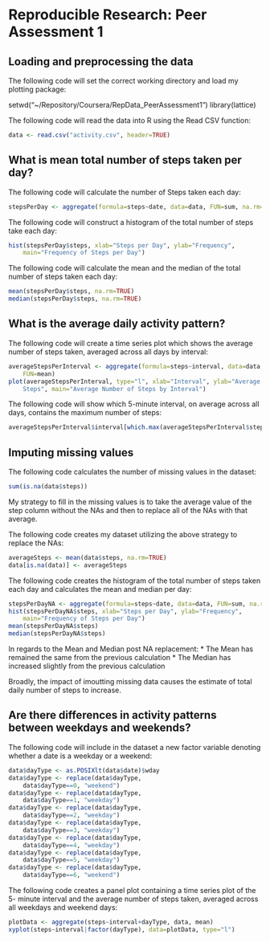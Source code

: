 # Reproducible Research: Peer Assessment 1



## Loading and preprocessing the data

The following code will set the correct working directory and load my plotting 
package:

setwd("~/Repository/Coursera/RepData_PeerAssessment1")
library(lattice)

The following code will read the data into R using the Read CSV function:

```r
data <- read.csv("activity.csv", header=TRUE)
```

## What is mean total number of steps taken per day?

The following code will calculate the number of Steps taken each day:

```r
stepsPerDay <- aggregate(formula=steps~date, data=data, FUN=sum, na.rm=TRUE)
```

The following code will construct a histogram of the total number of steps take
each day:

```r
hist(stepsPerDay$steps, xlab="Steps per Day", ylab="Frequency", 
    main="Frequency of Steps per Day")
```

The following code will calculate the mean and the median of the total number 
of steps taken each day:

```r
mean(stepsPerDay$steps, na.rm=TRUE)
median(stepsPerDay$steps, na.rm=TRUE)
```

## What is the average daily activity pattern?

The following code will create a time series plot which shows the average 
number of steps taken, averaged across all days by interval:

```r
averageStepsPerInterval <- aggregate(formula=steps~interval, data=data, 
    FUN=mean)
plot(averageStepsPerInterval, type="l", xlab="Interval", ylab="Average Daily
    Steps", main="Average Number of Steps by Interval")
```

The following code will show which 5-minute interval, on average across all 
days, contains the maximum number of steps:

```r
averageStepsPerInterval$interval[which.max(averageStepsPerInterval$steps)]
```

## Imputing missing values

The following code calculates the number of missing values in the dataset:

```r
sum(is.na(data$steps))
```

My strategy to fill in the missing values is to take the average value of the 
step column without the NAs and then to replace all of the NAs with that 
average.

The following code creates my dataset utilizing the above strategy to replace 
the NAs:

```r
averageSteps <- mean(data$steps, na.rm=TRUE)
data[is.na(data)] <- averageSteps
```

The following code creates the histogram of the total number of steps taken 
each day and calculates the mean and median per day:

```r
stepsPerDayNA <- aggregate(formula=steps~date, data=data, FUN=sum, na.rm=TRUE)
hist(stepsPerDayNA$steps, xlab="Steps per Day", ylab="Frequency", 
    main="Frequency of Steps per Day")
mean(stepsPerDayNA$steps)
median(stepsPerDayNA$steps)
```

In regards to the Mean and Median post NA replacement:
* The Mean has remained the same from the previous calculation
* The Median has increased slightly from the previous calculation

Broadly, the impact of imoutting missing data causes the estimate of total 
daily number of steps to increase.

## Are there differences in activity patterns between weekdays and weekends?

The following code will include in the dataset a new factor variable denoting whether a date is a weekday or a weekend:

```r
data$dayType <- as.POSIXlt(data$date)$wday
data$dayType <- replace(data$dayType,
    data$dayType==0, "weekend")
data$dayType <- replace(data$dayType, 
    data$dayType==1, "weekday")
data$dayType <- replace(data$dayType, 
    data$dayType==2, "weekday")
data$dayType <- replace(data$dayType, 
    data$dayType==3, "weekday")
data$dayType <- replace(data$dayType, 
    data$dayType==4, "weekday")
data$dayType <- replace(data$dayType, 
    data$dayType==5, "weekday")
data$dayType <- replace(data$dayType, 
    data$dayType==6, "weekend")
```

The following code creates a panel plot containing a time series plot of the 5-
minute interval and the average number of steps taken, averaged across all 
weekdays and weekend days:

```r
plotData <- aggregate(steps~interval+dayType, data, mean)
xyplot(steps~interval|factor(dayType), data=plotData, type="l")
```




